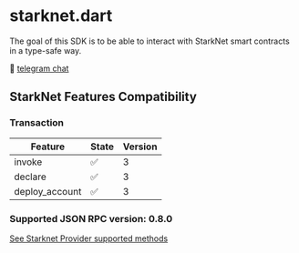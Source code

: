 # starknet.dart

The goal of this SDK is to be able to interact with StarkNet smart contracts in a type-safe way.


💬 [telegram chat](https://t.me/+CWezjfLIRYc0MDY0)

## StarkNet Features Compatibility

### Transaction
| Feature        | State              | Version |
| -------------- | ------------------ | ------- |
| invoke         | ✅ | 3    |
| declare        | ✅ | 3    |
| deploy_account | ✅ | 3       |

### Supported JSON RPC version: 0.8.0
[See Starknet Provider supported methods](/packages/starknet-provider#supported-json-rpc-methods)